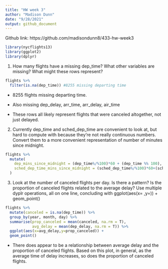 ```yaml
---
title: "HW week 3"
author: "Madison Dunn"
date: "9/28/2021"
output: github_document
---
```


Github link: https://github.com/madisondunn8/433-hw-week3

```r
library(nycflights13)
library(ggplot2)
library(dplyr)
```

1. How many flights have a missing dep_time? What other variables are missing? What might these rows represent?

```r
flights %>% 
  filter(is.na(dep_time)) #8255 missing departing time
```
- 8255 flights missing departing time. 

- Also missing dep_delay, arr_time, arr_delay, air_time

- These rows all likely represent flights that were canceled altogether, not just delayed. 

2. Currently dep_time and sched_dep_time are convenient to look at, but hard to compute with because they’re not really continuous numbers. Convert them to a more convenient representation of number of minutes since midnight.

```r
flights %>% 
  mutate(
    dep_mins_since_midnight = (dep_time%/%100)*60 + (dep_time %% 100),
    sched_dep_time_mins_since_midnight = (sched_dep_time%/%100)*60+(sched_dep_time %% 100)
  )
```


3. Look at the number of canceled flights per day. Is there a pattern? Is the proportion of canceled flights related to the average delay? Use multiple dyplr operations, all on one line, concluding with ggplot(aes(x= ,y=)) + geom_point()

```r
flights %>%
  mutate(canceled = is.na(dep_time)) %>%
  group_by(year, month, day) %>%
  summarise(prop_canceled = mean(canceled, na.rm = T),
            avg_delay = mean(dep_delay, na.rm = T)) %>%
  ggplot(aes(x=avg_delay,y=prop_canceled)) +
  geom_point()
```

- There does appear to be a relationship between average delay and the proportion of canceled flights. Based on this plot, in general, as the average time of delay increases, so does the proportion of canceled flights. 
